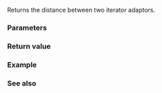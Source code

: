 {{title|1=operator-{{petty|(std::move_iterator)}}}}
{{cpp/iterator/move_iterator/navbar}}
{{ddcla|header=iterator|since=c++11|constexpr=c++17|
template&lt; class Iter1, class Iter2 &gt;
auto operator-( const move_iterator&lt;Iter1&gt;&amp; lhs,
                const move_iterator&lt;Iter2&gt;&amp; rhs )
    -&gt; decltype(lhs.base() - rhs.base());
}}

Returns the distance between two iterator adaptors.

===Parameters===
{{par begin}}
{{par|lhs, rhs|iterator adaptors to compute the difference of}}
{{par end}}

===Return value===
{{c|lhs.base() - rhs.base()}}

===Example===
{{example}}

===See also===
{{dsc begin}}
{{dsc inc|cpp/iterator/adaptor/dsc operator arith|move_iterator}}
{{dsc inc|cpp/iterator/adaptor/dsc operator+|move_iterator}}
{{dsc end}}

{{langlinks|de|es|fr|it|ja|pt|ru|zh}}